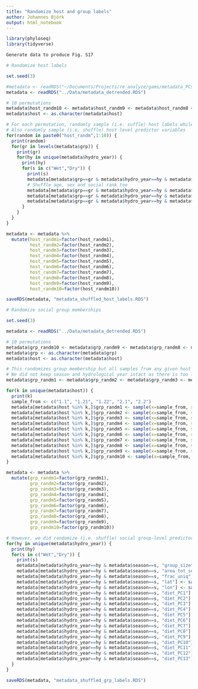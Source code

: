 ```yaml
---
title: "Randomize host and group labels"
author: Johannes Björk
output: html_notebook
---
```


```r
library(phyloseq)
library(tidyverse)
```

```r
Generate data to produce Fig. S17

# Randomize host labels

set.seed(3)

#metadata <- readRDS("~/Documents/Projects/re_analyze/gams/metadata_PCs_div.RDS")
metadata <- readRDS("../Data/metadata_detrended.RDS")

# 10 permutations
metadata$host_randm10 <- metadata$host_randm9 <- metadata$host_randm8 <- metadata$host_randm7 <- metadata$host_randm6 <- metadata$host_randm5 <- metadata$host_randm4 <- metadata$host_randm3 <- metadata$host_randm2 <- metadata$host_randm1 <- NA
metadata$host <- as.character(metadata$host)

# For each permutation, randomly sample (i.e. suffle) host labels while keeping social group, season and hydrological year intact
# Also randomly sample (i.e. shuffle) host level predictor variables
for(random in paste0("host_randm",1:10)) {
  print(random)
  for(gr in levels(metadata$grp)) {
    print(gr)
    for(hy in unique(metadata$hydro_year)) {
      print(hy)
      for(s in c("Wet","Dry")) {
        print(s)
        metadata[metadata$grp==gr & metadata$hydro_year==hy & metadata$season==s, random] <- sample(metadata[metadata$grp==gr & metadata$hydro_year==hy & metadata$season==s, "host"]) 
        # Shuffle age, sex and social rank too
        metadata[metadata$grp==gr & metadata$hydro_year==hy & metadata$season==s, "age"] <- sample(metadata[metadata$grp==gr & metadata$hydro_year==hy & metadata$season==s, "age"])
        metadata[metadata$grp==gr & metadata$hydro_year==hy & metadata$season==s, "sex"] <- sample(metadata[metadata$grp==gr & metadata$hydro_year==hy & metadata$season==s, "sex"])
        metadata[metadata$grp==gr & metadata$hydro_year==hy & metadata$season==s, "proportional_rank"] <- sample(metadata[metadata$grp==gr & metadata$hydro_year==hy & metadata$season==s, "proportional_rank"])
      }
    }
  }
}

metadata <- metadata %>% 
  mutate(host_randm1=factor(host_randm1),
         host_randm2=factor(host_randm2),
         host_randm3=factor(host_randm3),
         host_randm4=factor(host_randm4),
         host_randm5=factor(host_randm5),
         host_randm6=factor(host_randm6),
         host_randm7=factor(host_randm7),
         host_randm8=factor(host_randm8),
         host_randm9=factor(host_randm9),
         host_randm10=factor(host_randm10))

saveRDS(metadata, "metadata_shuffled_host_labels.RDS")
```


```r
# Randomize social group memberships 

set.seed(3)

metadata <- readRDS("../Data/metadata_detrended.RDS")

# 10 permutations
metadata$grp_randm10 <- metadata$grp_randm9 <- metadata$grp_randm8 <- metadata$grp_randm7 <- metadata$grp_randm6 <- metadata$grp_randm5 <- metadata$grp_randm4 <- metadata$grp_randm3 <- metadata$grp_randm2 <- metadata$grp_randm1 <- NA
metadata$grp <- as.character(metadata$grp)
metadata$host <- as.character(metadata$host)

# This randomizes group membership but all samples from any given host gets the same group assignment
# We did not keep season and hydrological year intact as there is too litle variation among social groups within the same season and year
metadata$grp_randm1 <- metadata$grp_randm2 <- metadata$grp_randm3 <- metadata$grp_randm4 <- metadata$grp_randm5 <- metadata$grp_randm6 <- metadata$grp_randm7 <- metadata$grp_randm8 <- metadata$grp_randm9 <- metadata$grp_randm10 <- NA

for(k in unique(metadata$host)) {
  print(k)
  sample_from <- c("1.1", "1.21", "1.22", "2.1", "2.2")
  metadata[metadata$host %in% k,]$grp_randm1 <- sample(x=sample_from, size=1, replace=T)
  metadata[metadata$host %in% k,]$grp_randm2 <- sample(x=sample_from, size=1, replace=T)
  metadata[metadata$host %in% k,]$grp_randm3 <- sample(x=sample_from, size=1, replace=T)
  metadata[metadata$host %in% k,]$grp_randm4 <- sample(x=sample_from, size=1, replace=T)
  metadata[metadata$host %in% k,]$grp_randm5 <- sample(x=sample_from, size=1, replace=T)
  metadata[metadata$host %in% k,]$grp_randm6 <- sample(x=sample_from, size=1, replace=T)
  metadata[metadata$host %in% k,]$grp_randm7 <- sample(x=sample_from, size=1, replace=T)
  metadata[metadata$host %in% k,]$grp_randm8 <- sample(x=sample_from, size=1, replace=T)
  metadata[metadata$host %in% k,]$grp_randm9 <- sample(x=sample_from, size=1, replace=T)
  metadata[metadata$host %in% k,]$grp_randm10 <- sample(x=sample_from, size=1, replace=T)
}

metadata <- metadata %>% 
  mutate(grp_randm1=factor(grp_randm1),
         grp_randm2=factor(grp_randm2),
         grp_randm3=factor(grp_randm3),
         grp_randm4=factor(grp_randm4),
         grp_randm5=factor(grp_randm5),
         grp_randm6=factor(grp_randm6),
         grp_randm7=factor(grp_randm7),
         grp_randm8=factor(grp_randm8),
         grp_randm9=factor(grp_randm9),
         grp_randm10=factor(grp_randm10))

# However, we did randomize (i.e. shuffle) social group-level predictors within seasons and years
for(hy in unique(metadata$hydro_year)) {
  print(hy)
  for(s in c("Wet","Dry")) {
    print(s)
    metadata[metadata$hydro_year==hy & metadata$season==s, "group_size"] <- sample(metadata[metadata$hydro_year==hy & metadata$season==s, "group_size"])
    metadata[metadata$hydro_year==hy & metadata$season==s, "area_tot_sqkm"] <- sample(metadata[metadata$hydro_year==hy & metadata$season==s, "area_tot_sqkm"])
    metadata[metadata$hydro_year==hy & metadata$season==s, "frac_uniq"] <- sample(metadata[metadata$hydro_year==hy & metadata$season==s, "frac_uniq"])
    metadata[metadata$hydro_year==hy & metadata$season==s, "lat"] <- sample(metadata[metadata$hydro_year==hy & metadata$season==s, "lat"])
    metadata[metadata$hydro_year==hy & metadata$season==s, "lon"] <- sample(metadata[metadata$hydro_year==hy & metadata$season==s, "lon"])
    metadata[metadata$hydro_year==hy & metadata$season==s, "diet_PC1"] <- sample(metadata[metadata$hydro_year==hy & metadata$season==s, "diet_PC1"])
    metadata[metadata$hydro_year==hy & metadata$season==s, "diet_PC2"] <- sample(metadata[metadata$hydro_year==hy & metadata$season==s, "diet_PC2"])
    metadata[metadata$hydro_year==hy & metadata$season==s, "diet_PC3"] <- sample(metadata[metadata$hydro_year==hy & metadata$season==s, "diet_PC3"])
    metadata[metadata$hydro_year==hy & metadata$season==s, "diet_PC4"] <- sample(metadata[metadata$hydro_year==hy & metadata$season==s, "diet_PC4"])
    metadata[metadata$hydro_year==hy & metadata$season==s, "diet_PC5"] <- sample(metadata[metadata$hydro_year==hy & metadata$season==s, "diet_PC5"])
    metadata[metadata$hydro_year==hy & metadata$season==s, "diet_PC6"] <- sample(metadata[metadata$hydro_year==hy & metadata$season==s, "diet_PC6"])
    metadata[metadata$hydro_year==hy & metadata$season==s, "diet_PC7"] <- sample(metadata[metadata$hydro_year==hy & metadata$season==s, "diet_PC7"])
    metadata[metadata$hydro_year==hy & metadata$season==s, "diet_PC8"] <- sample(metadata[metadata$hydro_year==hy & metadata$season==s, "diet_PC8"])
    metadata[metadata$hydro_year==hy & metadata$season==s, "diet_PC9"] <- sample(metadata[metadata$hydro_year==hy & metadata$season==s, "diet_PC9"])
    metadata[metadata$hydro_year==hy & metadata$season==s, "diet_PC10"] <- sample(metadata[metadata$hydro_year==hy & metadata$season==s, "diet_PC10"])
    metadata[metadata$hydro_year==hy & metadata$season==s, "diet_PC11"] <- sample(metadata[metadata$hydro_year==hy & metadata$season==s, "diet_PC11"])
    metadata[metadata$hydro_year==hy & metadata$season==s, "diet_PC12"] <- sample(metadata[metadata$hydro_year==hy & metadata$season==s, "diet_PC12"])
    metadata[metadata$hydro_year==hy & metadata$season==s, "diet_PC13"] <- sample(metadata[metadata$hydro_year==hy & metadata$season==s, "diet_PC13"])
  }
}

saveRDS(metadata, "metadata_shuffled_grp_labels.RDS")
```
